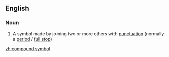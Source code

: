 {{also|compound-symbol}}
==English==

===Noun===
{{en-noun|head=[[compound]] [[symbol]]}}

# {{lb|en|computing|in several programming languages}} A symbol made by joining two or more others with [[punctuation]] (normally a [[period]] / [[full stop]])

[[zh:compound symbol]]